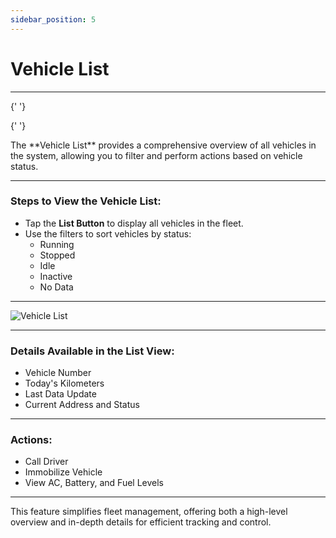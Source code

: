 ```yaml
---
sidebar_position: 5
---
```


# Vehicle List

---


<Head>
  <meta charSet="UTF-8" />
  <meta name="viewport" content="width=device-width, initial-scale=1.0" />
  <title>Fleet Stack Vehicle List Guide</title>
  <meta name="description" content="Explore the Vehicle List feature in Fleet Stack to view, filter, and manage all vehicles in your fleet efficiently." />
  <meta name="keywords" content="Fleet Stack, vehicle list, fleet management, vehicle tracking, vehicle status" />
  <meta name="author" content="Fleet Stack Team" />
  <meta name="robots" content="index, follow" />
  <link rel="canonical" href="https://docs.fleetstackglobal.com/mobile-application/Vehicle-List-and-Details/" />
  
  <!-- Open Graph Metadata for social sharing -->
  <meta property="og:title" content="Fleet Stack Vehicle List Guide" />
  <meta property="og:description" content="Explore the Vehicle List feature in Fleet Stack to view, filter, and manage all vehicles in your fleet efficiently." />
  <meta property="og:type" content="article" />
  <meta property="og:url" content="https://docs.fleetstackglobal.com/mobile-application/Vehicle-List-and-Details/" />
  <meta property="og:image" content="https://docs.fleetstackglobal.com/assets/guide-images/List.png" />
  
  <!-- Twitter Card Metadata -->
  <meta name="twitter:card" content="summary_large_image" />
  <meta name="twitter:title" content="Fleet Stack Vehicle List Guide" />
  <meta name="twitter:description" content="Explore the Vehicle List feature in Fleet Stack to view, filter, and manage all vehicles in your fleet efficiently." />
  <meta name="twitter:image" content="https://docs.fleetstackglobal.com/assets/guide-images/List.png" />

  <!-- Schema.org JSON-LD Markup -->

{' '}

<script type="application/ld+json">
  {`
      {
        "@context": "https://schema.org",
        "@type": "TechArticle",
        "mainEntityOfPage": {
          "@type": "WebPage",
          "@id": "https://docs.fleetstackglobal.com/mobile-application/Vehicle-List-and-Details/"
        },
        "headline": "Fleet Stack Vehicle List Guide",
        "description": "Explore the Vehicle List feature in Fleet Stack to view, filter, and manage all vehicles in your fleet efficiently.",
        "image": "https://docs.fleetstackglobal.com/assets/guide-images/List.png",
        "author": {
          "@type": "Organization",
          "name": "Fleet Stack"
        },
        "publisher": {
          "@type": "Organization",
          "name": "Fleet Stack",
          "logo": {
            "@type": "ImageObject",
            "url": "https://fleetstackglobal.com"
          }
        }
      }
    `}
</script>

  <!-- Q&A Schema -->

{' '}

<script type="application/ld+json">
  {`
      {
        "@context": "https://schema.org",
        "@type": "QAPage",
        "mainEntity": [
          {
            "@type": "Question",
            "name": "How do I view the Vehicle List in Fleet Stack?",
            "acceptedAnswer": {
              "@type": "Answer",
              "text": "Tap the List Button to display all vehicles in the fleet and use the filters to sort vehicles by status such as Running, Stopped, Idle, Inactive, or No Data."
            }
          },
          {
            "@type": "Question",
            "name": "What details are available in the Vehicle List view?",
            "acceptedAnswer": {
              "@type": "Answer",
              "text": "The list view provides details such as Vehicle Number, Today's Kilometers, Last Data Update, and Current Address and Status."
            }
          },
          {
            "@type": "Question",
            "name": "What actions can I perform from the Vehicle List?",
            "acceptedAnswer": {
              "@type": "Answer",
              "text": "You can call the driver, immobilize the vehicle, and view AC, battery, and fuel levels directly from the Vehicle List."
            }
          }
        ]
      }
    `}
</script>

</Head>
The **Vehicle List** provides a comprehensive overview of all vehicles in the system, allowing you to filter and perform actions based on vehicle status.

---

### **Steps to View the Vehicle List**:

- Tap the **List Button** to display all vehicles in the fleet.
- Use the filters to sort vehicles by status:
  - Running
  - Stopped
  - Idle
  - Inactive
  - No Data

---

<div
  style={{
    display: 'flex',
    justifyContent: 'center',
    alignItems: 'center',
    height: '500px',
  }}
>
  <img
    src="/assets/guide-images/List.png"
    alt="Vehicle List"
    style={{
      width: '250px',
      border: '1px solid #ccc',
      borderRadius: '8px',
      boxShadow: '0 4px 6px rgba(0, 0, 0, 0.1)',
    }}
  />
</div>

---

### **Details Available in the List View**:

- Vehicle Number
- Today's Kilometers
- Last Data Update
- Current Address and Status

---

### **Actions**:

- Call Driver
- Immobilize Vehicle
- View AC, Battery, and Fuel Levels

---

This feature simplifies fleet management, offering both a high-level overview and in-depth details for efficient tracking and control.

